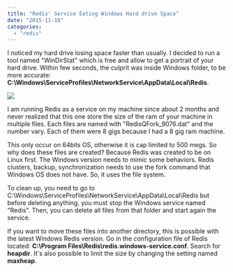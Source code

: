 ```yaml
---
title: "Redis' Service Eating Windows Hard drive Space"
date: "2015-11-18"
categories: 
  - "redis"
---
```


I noticed my hard drive losing space faster than usually. I decided to run a tool named "WinDirStat" which is free and allow to get a portrait of your hard drive. Within few seconds, the culprit was inside Windows folder, to be more accurate: **C:\\Windows\\ServiceProfiles\\NetworkService\\AppData\\Local\\Redis**.

![](images/RedisServerWindowsSpaceHarddrive.png)

I am running Redis as a service on my machine since about 2 months and never realized that this one store the size of the ram of your machine in multiple files. Each files are named with "RedisQFork_9076.dat" and the number vary. Each of them were 8 gigs because I had a 8 gig ram machine.

This only occur on 64bits OS, otherwise it is cap limited to 500 megs. So why does these files are created? Because Redis was created to be on Linux first. The Windows version needs to mimic some behaviors. Redis clusters, backup, synchronization needs to use the fork command that Windows OS does not have. So, it uses the file system.

To clean up, you need to go to C:\\Windows\\ServiceProfiles\\NetworkService\\AppData\\Local\\Redis but before deleting anything, you must stop the Windows service named "Redis". Then, you can delete all files from that folder and start again the service.

If you want to move these files into another directory, this is possible with the latest Windows Redis version. Go in the configuration file of Redis located: **C:\\Program Files\\Redis\\redis.windows-service.conf**. Search for **heapdir**. It's also possible to limit the size by changing the setting named **maxheap**.
